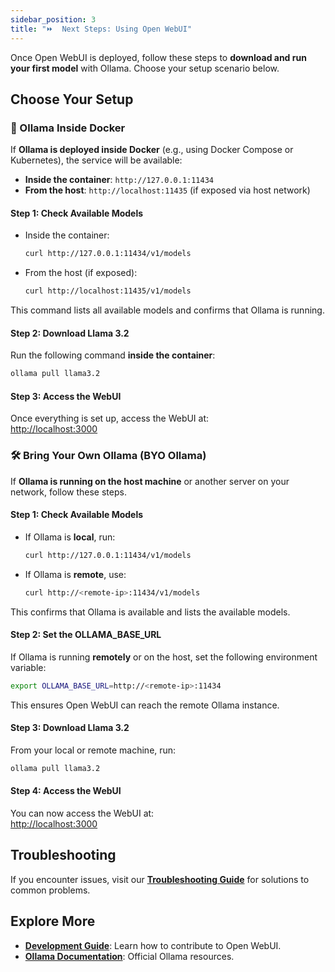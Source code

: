 ```yaml
---
sidebar_position: 3
title: "⏩  Next Steps: Using Open WebUI"
---
```



Once Open WebUI is deployed, follow these steps to **download and run your first model** with Ollama. Choose your setup scenario below.

## Choose Your Setup

<Tabs groupId="ollama-setup">

<TabItem value="docker-ollama" label="Ollama Inside Docker">

### 🐳 Ollama Inside Docker

If **Ollama is deployed inside Docker** (e.g., using Docker Compose or Kubernetes), the service will be available:

- **Inside the container**: `http://127.0.0.1:11434`
- **From the host**: `http://localhost:11435` (if exposed via host network)

#### Step 1: Check Available Models

- Inside the container:
  ```bash
  curl http://127.0.0.1:11434/v1/models
  ```

- From the host (if exposed):
  ```bash
  curl http://localhost:11435/v1/models
  ```

This command lists all available models and confirms that Ollama is running.

#### Step 2: Download Llama 3.2

Run the following command **inside the container**:
```bash
ollama pull llama3.2
```

#### Step 3: Access the WebUI

Once everything is set up, access the WebUI at:  
[http://localhost:3000](http://localhost:3000)

</TabItem>
<TabItem value="byo-ollama" label="BYO Ollama (External Ollama)">

### 🛠️ Bring Your Own Ollama (BYO Ollama)

If **Ollama is running on the host machine** or another server on your network, follow these steps.

#### Step 1: Check Available Models

- If Ollama is **local**, run:
  ```bash
  curl http://127.0.0.1:11434/v1/models
  ```

- If Ollama is **remote**, use:
  ```bash
  curl http://<remote-ip>:11434/v1/models
  ```

This confirms that Ollama is available and lists the available models.

#### Step 2: Set the OLLAMA_BASE_URL

If Ollama is running **remotely** or on the host, set the following environment variable:

```bash
export OLLAMA_BASE_URL=http://<remote-ip>:11434
```

This ensures Open WebUI can reach the remote Ollama instance.

#### Step 3: Download Llama 3.2

From your local or remote machine, run:
```bash
ollama pull llama3.2
```

#### Step 4: Access the WebUI

You can now access the WebUI at:  
[http://localhost:3000](http://localhost:3000)

</TabItem>
</Tabs>

## Troubleshooting

If you encounter issues, visit our **[Troubleshooting Guide](../troubleshooting/index.mdx)** for solutions to common problems.

## Explore More

- **[Development Guide](./development.mdx)**: Learn how to contribute to Open WebUI.
- **[Ollama Documentation](https://ollama.com/)**: Official Ollama resources.
